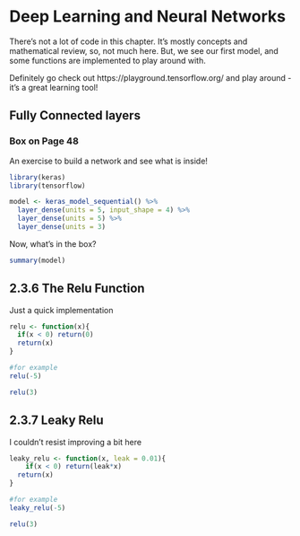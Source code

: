 # Deep Learning and Neural Networks

There's not a lot of code in this chapter. It's mostly concepts and mathematical review, so, not much here. But, we see our first model, and some functions are implemented to play around with.  


Definitely go check out https://playground.tensorflow.org/ and play around - it's a great learning tool!

## Fully Connected layers
### Box on Page 48

An exercise to build a network and see what is inside!

```r
library(keras)
library(tensorflow)

model <- keras_model_sequential() %>%
  layer_dense(units = 5, input_shape = 4) %>%
  layer_dense(units = 5) %>%
  layer_dense(units = 3)
```

Now, what's in the box?

```r
summary(model)
```

## 2.3.6 The Relu Function 

Just a quick implementation

```r
relu <- function(x){
  if(x < 0) return(0)
  return(x)
}

#for example
relu(-5)

relu(3)
```

## 2.3.7 Leaky Relu
I couldn't resist improving a bit here

```r
leaky_relu <- function(x, leak = 0.01){
    if(x < 0) return(leak*x)
  return(x)
}

#for example
leaky_relu(-5)

relu(3)
```


